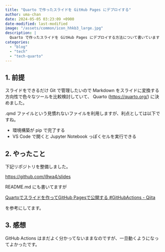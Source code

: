 ```yaml
---
title: "Quarto で作ったスライドを GitHub Pages にデプロイする"
author: uma-chan
date: 2024-05-05 03:23:09 +0900
date-modified: last-modified
image: "/assets/common/icon_hhkb3_large.jpg"
description: |
  Quarto で作ったスライドを GitHub Pages にデプロイする方法について書いています
categories:
  - "blog"
  - "tech"
  - "tech-quarto"
---
```


## 1. 前提

スライドをできるだけ Git で管理したいので Markdown をスライドに変換する方向性で色々なツールを比較検討していて、 Quarto (<https://quarto.org/>) に決めました。

.qmd ファイルという見慣れないファイルを利用しますが、利点としては以下ですね。

- 環境構築が pip で完了する
- VS Code で開くと Jupyter Notebook っぽくセルを実行できる

## 2. やったこと

下記リポジトリを整備しました。

<https://github.com/i9wa4/slides>

README.md にも書いてますが

[Quartoでスライドを作ってGitHub Pagesで公開する #GitHubActions - Qiita](https://qiita.com/cm-ayf/items/512728ebea65467ba874)

を参考にしてます。

## 3. 感想

GitHub Actions はまだよく分かってないままなのですが、一旦動くようになってよかったです。
